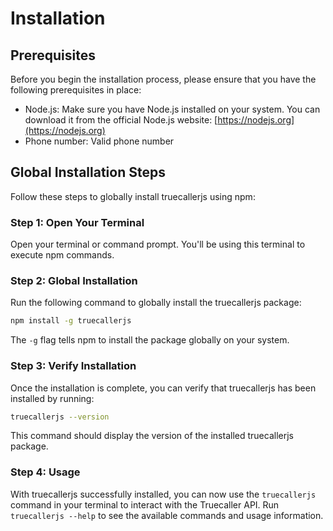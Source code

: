 # Installation

## Prerequisites

Before you begin the installation process, please ensure that you have the following prerequisites in place:

- Node.js: Make sure you have Node.js installed on your system. You can download it from the official Node.js website: [https://nodejs.org](https://nodejs.org)
- Phone number: Valid phone number

## Global Installation Steps

Follow these steps to globally install truecallerjs using npm:

### Step 1: Open Your Terminal

Open your terminal or command prompt. You'll be using this terminal to execute npm commands.

### Step 2: Global Installation

Run the following command to globally install the truecallerjs package:

```bash copy
npm install -g truecallerjs
```

The `-g` flag tells npm to install the package globally on your system.

### Step 3: Verify Installation

Once the installation is complete, you can verify that truecallerjs has been installed by running:

```bash copy
truecallerjs --version
```

This command should display the version of the installed truecallerjs package.

### Step 4: Usage

With truecallerjs successfully installed, you can now use the `truecallerjs` command in your terminal to interact with the Truecaller API. Run `truecallerjs --help` to see the available commands and usage information.

